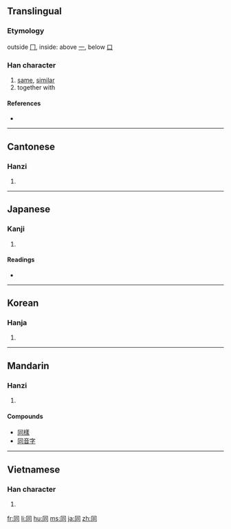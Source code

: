 {{see|何|向|回}}
<!--{{see|仝|衕}}-->
==Translingual==

===Etymology===
outside [[冂]], inside: above [[一]], below [[口]]

===Han character===
{{Han char|rn=30|rad=口|as=03|sn=6|four=7722<sub>0</sub>|canj=月一口 (BMR)}}

# [[same]], [[similar]]
# together with

====References====
* {{Han ref|kx=0175.060|dkj=03294|dj=0389.060|hdz=10578.010|uh=540C|ud=21516|bh=A650|bd=42576}}

----

==Cantonese==

===Hanzi===
{{yue-hanzi|jyut=|y=tung4}}

# {{defn|Cantonese}}

----

==Japanese==

===Kanji===
{{ja-kanji|grade=2|rs=口03}}

# {{defn|Japanese}}

====Readings====
* {{ja-readings|on=[[どう]] (dō), [[とう]] (tō)|kun=[[おなじ]] (onaji), [[ともに]] (tomoni), [[ともにする]] (tomonisuru)}}

----

==Korean==

===Hanja===
{{ko-hanja|hangeul=동|rv=dong|mr=tong}}

# {{defn|Korean}}

----

==Mandarin==

===Hanzi===
{{cmn-hanzi|tra=衕|pin=[[tóng]] ([[tong2]])|wg=t'ung<sup>2</sup>}}

# {{defn|Mandarin}}

====Compounds====
* [[同樣]]
* [[同音字]]

----

==Vietnamese==

===Han character===
{{vi-hantu|[[đồng]], [[đùng]], [[đang]]}}

# {{defn|Vietnamese}}

[[fr:同]]
[[li:同]]
[[hu:同]]
[[ms:同]]
[[ja:同]]
[[zh:同]]